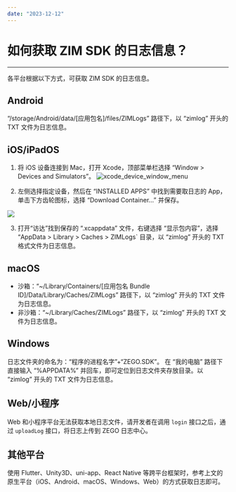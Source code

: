 ```yaml
---
date: "2023-12-12"
---
```

# 如何获取 ZIM SDK 的日志信息？

- - -

各平台根据以下方式，可获取 ZIM SDK 的日志信息。

## Android

“/storage/Android/data/[应用包名]/files/ZIMLogs” 路径下，以 “zimlog” 开头的 TXT 文件为日志信息。

## iOS/iPadOS

1. 将 iOS 设备连接到 Mac，打开 Xcode，顶部菜单栏选择 “Window > Devices and Simulators”。
![xcode_device_window_menu](https://doc-media.zego.im/sdk-doc/Pics/FAQ/xcode_device_window_menu.png)

2. 左侧选择指定设备，然后在 “INSTALLED APPS” 中找到需要取日志的 App， 单击下方齿轮图标，选择 “Download Container...” 并保存。
<img src="https://doc-media.zego.im/sdk-doc/Pics/FAQ/xcode_device_window.png">
      
3. 打开“访达”找到保存的 “.xcappdata” 文件，右键选择 “显示包内容”，选择 “AppData > Library > Caches > ZIMLogs` 目录，以 “zimlog” 开头的 TXT 格式文件为日志信息。


## macOS

- 沙箱：“~/Library/Containers/[应用包名 Bundle ID]/Data/Library/Caches/ZIMLogs” 路径下，以 “zimlog” 开头的 TXT 文件为日志信息。
- 非沙箱：“~/Library/Caches/ZIMLogs” 路径下，以 “zimlog” 开头的 TXT 文件为日志信息。

## Windows

日志文件夹的命名为：“程序的进程名字”+“ZEGO.SDK”。 在 “我的电脑” 路径下直接输入 “%APPDATA%” 并回车，即可定位到日志文件夹存放目录。以 “zimlog” 开头的 TXT 文件为日志信息。

## Web/小程序

Web 和小程序平台无法获取本地日志文件，请开发者在调用 `login` 接口之后，通过 `uploadLog` 接口，将日志上传到 ZEGO 日志中心。

## 其他平台

使用 Flutter、Unity3D、uni-app、React Native 等跨平台框架时，参考上文的原生平台（iOS、Android、macOS、Windows、Web）的方式获取日志即可。